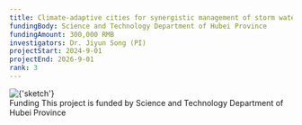 ```yaml
---
title: Climate-adaptive cities for synergistic management of storm water quantity and quality
fundingBody: Science and Technology Department of Hubei Province
fundingAmount: 300,000 RMB
investigators: Dr. Jiyun Song (PI)
projectStart: 2024-9-01
projectEnd: 2026-9-01
rank: 3
---
```


<Title>
  Climate-adaptive cities for synergistic management of storm water quantity and quality
</Title>

<Section>
  <Image
    src={
      'https://sjyurbanlab.github.io/website-assets/projects/ongoing-projects/2024hubei/sketch.png'
    }
    alt={'sketch'}
    size={'medium'}
    center
  />
</Section>

<Section>
  <SubTitle>Funding</SubTitle>
  This project is funded by Science and Technology Department of Hubei Province
</Section>
